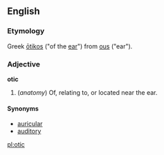==English==
===Etymology===
Greek [[ōtikos]] ("of the [[ear]]") from [[ous]] ("ear").

===Adjective===
'''otic''' 

# (''anatomy'') Of, relating to, or located near the ear.

====Synonyms====
*[[auricular]]
*[[auditory]]

[[pl:otic]]